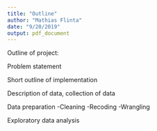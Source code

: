 ```yaml
---
title: "Outline"
author: "Mathias Flinta"
date: "9/20/2019"
output: pdf_document
---
```


Outline of project:

Problem statement

Short outline of implementation

Description of data, collection of data

Data preparation
-Cleaning
-Recoding
-Wrangling

Exploratory data analysis



